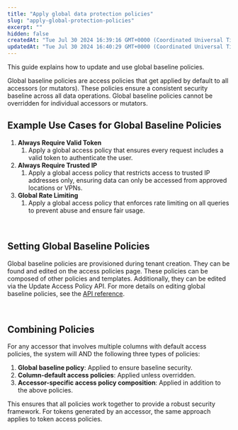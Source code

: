 ```yaml
---
title: "Apply global data protection policies"
slug: "apply-global-protection-policies"
excerpt: ""
hidden: false
createdAt: "Tue Jul 30 2024 16:39:16 GMT+0000 (Coordinated Universal Time)"
updatedAt: "Tue Jul 30 2024 16:40:29 GMT+0000 (Coordinated Universal Time)"
---
```

This guide explains how to update and use global baseline policies.

Global baseline policies are access policies that get applied by default to all accessors (or mutators). These policies ensure a consistent security baseline across all data operations. Global baseline policies cannot be overridden for individual accessors or mutators.

## Example Use Cases for Global Baseline Policies

1. **Always Require Valid Token**
   1. Apply a global access policy that ensures every request includes a valid token to authenticate the user.
2. **Always Require Trusted IP**
   1. Apply a global access policy that restricts access to trusted IP addresses only, ensuring data can only be accessed from approved locations or VPNs.
3. **Global Rate Limiting**
   1. Apply a global access policy that enforces rate limiting on all queries to prevent abuse and ensure fair usage.

<br />

## Setting Global Baseline Policies

Global baseline policies are provisioned during tenant creation. They can be found and edited on the access policies page. These policies can be composed of other policies and templates. Additionally, they can be edited via the Update Access Policy API. For more details on editing global baseline policies, see the [API reference](/reference/put_tokenizer-policies-access-id).

<br />

## Combining Policies

For any accessor that involves multiple columns with default access policies, the system will AND the following three types of policies:

1. **Global baseline policy**: Applied to ensure baseline security.
2. **Column-default access policies**: Applied unless overridden.
3. **Accessor-specific access policy composition**: Applied in addition to the above policies.

This ensures that all policies work together to provide a robust security framework. For tokens generated by an accessor, the same approach applies to token access policies.
